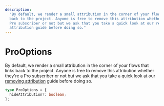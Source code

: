 ```yaml
---
description:
  "By default, we render a small attribution in the corner of your flows that links
  back to the project. Anyone is free to remove this attribution whether they're a
  Pro subscriber or not but we ask that you take a quick look at our removing
  attribution guide before doing so."
---
```


# ProOptions

By default, we render a small attribution in the corner of your flows that links back
to the project. Anyone is free to remove this attribution whether they're a Pro subscriber
or not but we ask that you take a quick look at our
[removing attribution](/learn/troubleshooting/remove-attribution) guide before doing so.

```ts
type ProOptions = {
  hideAttribution?: boolean;
};
```
